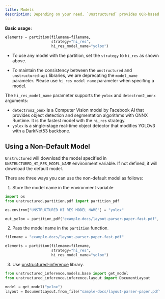 ```yaml
---
title: Models
description: Depending on your need, `Unstructured` provides OCR-based and Transformer-based models to detect elements in the documents. The models are useful to detect the complex layout in the documents and predict the element types.
---
```


**Basic usage:**

```python
elements = partition(filename=filename,
                     strategy="hi_res",
                     hi_res_model_name="yolox")
```


<Note>

*   To use any model with the partition, set the `strategy` to `hi_res` as shown above.

*   To maintain the consistency between the `unstructured` and `unstructured-api` libraries, we are deprecating the `model_name` parameter. Please use `hi_res_model_name` parameter when specifing a model.
</Note>



The `hi_res_model_name` parameter supports the `yolox` and `detectron2_onnx` arguments:

- `detectron2_onnx` is a Computer Vision model by Facebook AI that provides object detection and segmentation algorithms with ONNX Runtime. It is the fastest model with the `hi_res` strategy.
- `yolox` is a single-stage real-time object detector that modifies YOLOv3 with a DarkNet53 backbone.

## Using a Non-Default Model

`Unstructured` will download the model specified in `UNSTRUCTURED_HI_RES_MODEL_NAME` environment variable. If not defined, it will download the default model.

There are three ways you can use the non-default model as follows:

1.  Store the model name in the environment variable


```python
import os
from unstructured.partition.pdf import partition_pdf

os.environ["UNSTRUCTURED_HI_RES_MODEL_NAME"] = "yolox"

out_yolox = partition_pdf("example-docs/layout-parser-paper-fast.pdf", strategy="hi_res")

```


2.  Pass the model name in the `partition` function.


```python
filename = "example-docs/layout-parser-paper-fast.pdf"

elements = partition(filename=filename,
                     strategy="hi_res",
                     hi_res_model_name="yolox")

```


3.  Use [unstructured-inference](https://github.com/Unstructured-IO/unstructured-inference) library.


```python
from unstructured_inference.models.base import get_model
from unstructured_inference.inference.layout import DocumentLayout

model = get_model("yolox")
layout = DocumentLayout.from_file("sample-docs/layout-parser-paper.pdf", detection_model=model)

```
